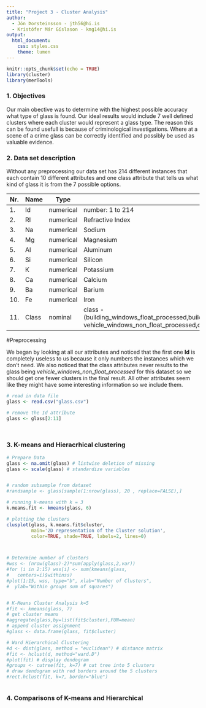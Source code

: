 ```yaml
---
title: "Project 3 - Cluster Analysis"
author: 
  - Jón Þorsteinsson - jth56@hi.is
  - Kristófer Már Gíslason - kmg14@hi.is
output: 
  html_document:
    css: styles.css
    theme: lumen
---
```




```r
knitr::opts_chunk$set(echo = TRUE)
library(cluster)
library(merTools)
```

### 1. Objectives

Our main obective was to determine with the highest possible accuracy what type of glass is found. Our ideal results would include 7 well defined clusters where each cluster would represent a glass type. The reason this can be found usefull is because of criminological investigations. Where at a scene of a crime glass can be correctly identified and possibly be used as valuable evidence.




### 2. Data set description

Without any preprocessing our data set has 214 different instances that each contain 10 different attributes and one class attribute that tells us what kind of glass it is from the 7 possible options.

| Nr. | Name | Type | Description |
| --- | ---- | ---- | ----------- |
| 1. | Id| numerical | number: 1 to 214 |
| 2. | RI| numerical | Refractive Index |
| 3. | Na| numerical | Sodium |
| 4. | Mg| numerical | Magnesium |
| 5. | Al| numerical | Aluminum |
| 6. | Si| numerical | Silicon |
| 7. | K | numerical | Potassium |
| 8. | Ca| numerical | Calcium|
| 9. | Ba |numerical | Barium |
| 10. |Fe |numerical | Iron| 
| 11. | Class | nominal | class - (building_windows_float_processed,building_windows_non_float_processed,vehicle_windows_float_processed, vehicle_windows_non_float_processed,containers,tableware,headlamps)|

#Preprocessing

We began by looking at all our attributes and noticed that the first one **Id** is completely useless to us because it only numbers the instances which we don't need. We also noticed that the class attributes never results to the glass being *vehicle_windows_non_float_processed* for this dataset so we should get one fewer clusters in the final result. All other attributes seem like they might have some interesting information so we include them. 



```r


# read in data file
glass <- read.csv("glass.csv")

# remove the Id attribute
glass <- glass[2:11]




```

### 3. K-means and Hieracrhical clustering


```r

# Prepare Data
glass <- na.omit(glass) # listwise deletion of missing
glass <- scale(glass) # standardize variables


# random subsample from dataset
#randsample <- glass[sample(1:nrow(glass), 20 , replace=FALSE),]

# running k-means with k = 3
k.means.fit <- kmeans(glass, 6)

# plotting the clusters
clusplot(glass, k.means.fit$cluster,
         main='2D representation of the Cluster solution',
         color=TRUE, shade=TRUE, labels=2, lines=0)



# Determine number of clusters
#wss <- (nrow(glass)-2)*sum(apply(glass,2,var))
#for (i in 2:15) wss[i] <- sum(kmeans(glass, 
#  	centers=i)$withinss)
#plot(1:15, wss, type="b", xlab="Number of Clusters",
#  ylab="Within groups sum of squares")


# K-Means Cluster Analysis k=5
#fit <- kmeans(glass, 7) 
# get cluster means 
#aggregate(glass,by=list(fit$cluster),FUN=mean)
# append cluster assignment
#glass <- data.frame(glass, fit$cluster)

# Ward Hierarchical Clustering
#d <- dist(glass, method = "euclidean") # distance matrix
#fit <- hclust(d, method="ward.D") 
#plot(fit) # display dendogram
#groups <- cutree(fit, k=7) # cut tree into 5 clusters
# draw dendogram with red borders around the 5 clusters 
#rect.hclust(fit, k=7, border="blue")

```



```r

```



### 4. Comparisons of K-means and Hierarchical










